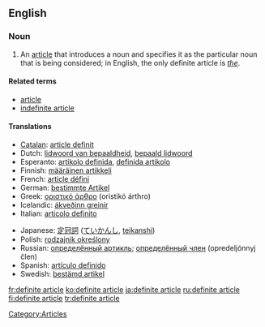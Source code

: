 ==English==

===Noun===
{{en-noun|sg=[[definite]] [[article]]}}

# {{grammar}} An [[article]] that introduces a noun and specifies it as the particular noun that is being considered; in English, the only definite article is ''[[the]]''.

====Related terms====
*[[article]]
*[[indefinite article]]

====Translations====
{{top}}
*[[Catalan]]: [[article definit]] {{m}}
*Dutch: [[lidwoord van bepaaldheid]], [[bepaald lidwoord]] {{n}}
*Esperanto: [[artikolo definida]], [[definida artikolo]]
*Finnish: [[määräinen artikkeli]]
*French: [[article défini]] {{m}}
*German: [[bestimmte Artikel]] {{m}}
*Greek: [[οριστικό άρθρο]] (oristikó árthro) {{n}}
*Icelandic: [[ákveðinn greinir]] {{m}}
*Italian: [[articolo definito]] {{m}}
{{mid}}
*Japanese: [[定冠詞]] ([[ていかんし]], [[teikanshi]])
*Polish: [[rodzajnik określony]] {{m}}
*Russian: [[определённый артикль]]; [[определённый член]] (opredeljónnyj člen) {{m}}
*Spanish: [[artículo definido]] {{m}}
*Swedish: [[bestämd artikel]] {{c}}
{{bottom}}

[[Category:Articles]]

[[fr:definite article]]
[[ko:definite article]]
[[ja:definite article]]
[[ru:definite article]]
[[fi:definite article]]
[[tr:definite article]]